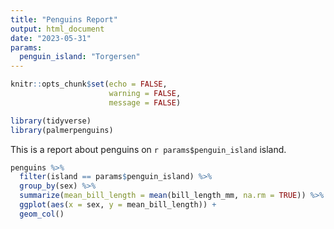 ```yaml
---
title: "Penguins Report"
output: html_document
date: "2023-05-31"
params:
  penguin_island: "Torgersen"
---
```


```r
knitr::opts_chunk$set(echo = FALSE,
                      warning = FALSE,
                      message = FALSE)
```

```r
library(tidyverse)
library(palmerpenguins)
```

This is a report about penguins on `r params$penguin_island` island.

```r
penguins %>% 
  filter(island == params$penguin_island) %>% 
  group_by(sex) %>% 
  summarize(mean_bill_length = mean(bill_length_mm, na.rm = TRUE)) %>% 
  ggplot(aes(x = sex, y = mean_bill_length)) +
  geom_col()
```


